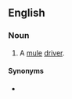 ==English==

===Noun===
{{en-noun}}

# {{lb|en|slang}}A [[mule]] [[driver]].

====Synonyms====
* {{l|en|muleteer}}